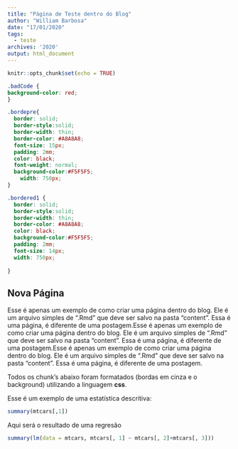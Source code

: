 ```yaml
---
title: "Página de Teste dentro do Blog"
author: "William Barbosa"
date: "17/01/2020"
tags:
  - teste
archives: '2020'
output: html_document
---
```


```r
knitr::opts_chunk$set(echo = TRUE)
```

```css
.badCode {
background-color: red;
}
```

```css
.bordepre{
  border: solid;
  border-style:solid;
  border-width: thin;
  border-color: #A8A8A8;
  font-size: 15px;
  padding: 2mm;
  color: black;
  font-weight: normal;
  background-color:#F5F5F5;
    width: 750px;
}
```

```css
.bordered1 {
  border: solid;
  border-style:solid;
  border-width: thin;
  border-color: #A8A8A8;
  color: black;
  background-color:#F5F5F5;
  padding: 2mm;
  font-size: 14px;
  width: 750px;
  
}
```


## Nova Página

Esse é apenas um exemplo de como criar uma página dentro do blog. Ele é um arquivo simples de ".Rmd" que deve ser salvo na pasta "content". Essa é uma página, é diferente de uma postagem.Esse é apenas um exemplo de como criar uma página dentro do blog. Ele é um arquivo simples de ".Rmd" que deve ser salvo na pasta "content". Essa é uma página, é diferente de uma postagem.Esse é apenas um exemplo de como criar uma página dentro do blog. Ele é um arquivo simples de ".Rmd" que deve ser salvo na pasta "content". Essa é uma página, é diferente de uma postagem.

Todos os chunk's abaixo foram formatados (bordas em cinza e o background) utilizando a linguagem **css**.

Esse é um exemplo de uma estatística descritiva:
```r
summary(mtcars[,1])
```

Aqui será o resultado de uma regresão

```r
summary(lm(data = mtcars, mtcars[, 1] ~ mtcars[, 2]+mtcars[, 3]))
```

